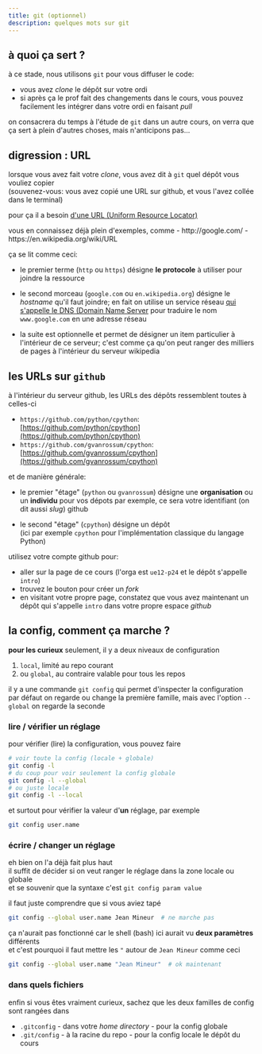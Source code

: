 ```yaml
---
title: git (optionnel)
description: quelques mots sur git
---
```



<SidebarToggle />

## à quoi ça sert ?

à ce stade, nous utilisons `git` pour vous diffuser le code:

- vous avez *clone* le dépôt sur votre ordi
- si après ça le prof fait des changements dans le cours, vous pouvez facilement les intégrer dans votre ordi en faisant *pull*

on consacrera du temps à l'étude de `git` dans un autre cours, on verra que ça sert à plein d'autres choses, mais n'anticipons pas...

## digression : URL

lorsque vous avez fait votre *clone*, vous avez dit à `git` quel dépôt vous vouliez copier  
(souvenez-vous: vous avez copié une URL sur github, et vous l'avez collée dans le terminal)

pour ça il a besoin [d'une URL (Uniform Resource
Locator)](https://en.wikipedia.org/wiki/URL)

<Admonition title="c'est quoi une URL ?" type="note">
vous en connaissez déjà plein d'exemples, comme  
- http://google.com/  
- https://en.wikipedia.org/wiki/URL
</Admonition>

ça se lit comme ceci:

* le premier terme (`http` ou `https`) désigne **le protocole** à utiliser pour joindre la
  ressource

* le second morceau (`google.com` ou `en.wikipedia.org`) désigne le *hostname* qu'il faut
  joindre; en fait on utilise un service réseau [qui s'appelle le DNS (Domain Name
  Server](https://en.wikipedia.org/wiki/Domain_Name_System) pour traduire le nom
  `www.google.com` en une adresse réseau

* la suite est optionnelle et permet de désigner un item particulier à l'intérieur de ce
  serveur; c'est comme ça qu'on peut ranger des milliers de pages à l'intérieur du serveur
  wikipedia

## les URLs sur `github`

à l'intérieur du serveur github, les URLs des dépôts ressemblent toutes à celles-ci

* `https://github.com/python/cpython`: [https://github.com/python/cpython](https://github.com/python/cpython)
* `https://github.com/gvanrossum/cpython`: [https://github.com/gvanrossum/cpython](https://github.com/gvanrossum/cpython) 

et de manière générale:

* le premier "étage" (`python` ou `gvanrossum`) désigne une **organisation** ou un **individu**
  pour vos dépots par exemple, ce sera votre identifiant (on dit aussi *slug*) github

* le second "étage" (`cpython`) désigne un dépôt  
  (ici par exemple `cpython` pour l'implémentation classique du langage Python)

<Admonition title="exercice" type="note">

utilisez votre compte github pour:
- aller sur la page de ce cours (l'orga est `ue12-p24` et le dépôt s'appelle `intro`)
- trouvez le bouton pour créer un *fork*
- en visitant votre propre page, constatez que vous avez maintenant un dépôt qui s'appelle `intro` dans votre propre espace *github*  
</Admonition>

## la config, comment ça marche ? 

**pour les curieux** seulement, il y a deux niveaux de configuration

1. `local`, limité au repo courant
1. ou `global`, au contraire valable pour tous les repos

il y a une commande `git config` qui permet d'inspecter la configuration  
par défaut on regarde ou change la première famille, mais avec l'option `--global` on regarde la seconde

### lire / vérifier un réglage

pour vérifier (lire) la configuration, vous pouvez faire

```bash
# voir toute la config (locale + globale)
git config -l
# du coup pour voir seulement la config globale 
git config -l --global
# ou juste locale
git config -l --local
```

et surtout pour vérifier la valeur d'**un** réglage, par exemple

```bash
git config user.name
```

### écrire / changer un réglage

eh bien on l'a déjà fait plus haut  
il suffit de décider si on veut ranger le réglage dans la zone locale ou globale  
et se souvenir que la syntaxe c'est `git config param value`

il faut juste comprendre que si vous aviez tapé

```bash
git config --global user.name Jean Mineur  # ne marche pas
```

ça n'aurait pas fonctionné car le shell (bash) ici aurait vu **deux paramètres** différents  
et c'est pourquoi il faut mettre les `"` autour de `Jean Mineur` comme ceci

```bash
git config --global user.name "Jean Mineur"  # ok maintenant
```

### dans quels fichiers

enfin si vous êtes vraiment curieux, sachez que les deux familles de config sont rangées dans

* `.gitconfig` - dans votre *home directory* - pour la config globale
* `.git/config` - à la racine du repo - pour la config locale
le dépôt du cours
